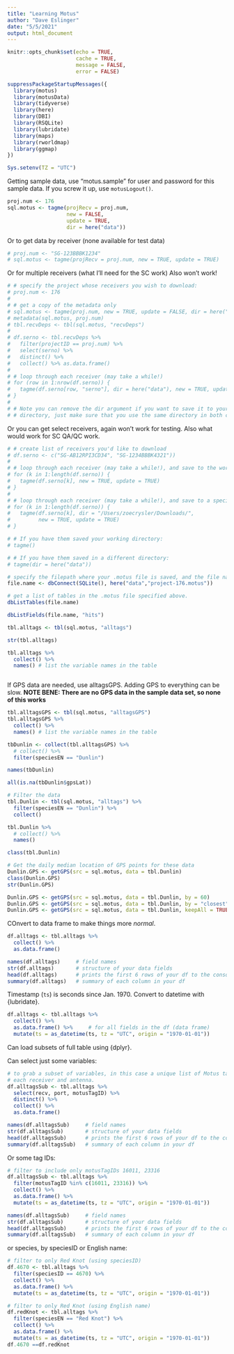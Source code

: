 ```yaml
---
title: "Learning Motus"
author: "Dave Eslinger"
date: "5/5/2021"
output: html_document
---
```


```r
knitr::opts_chunk$set(echo = TRUE,
                      cache = TRUE,
                      message = FALSE,
                      error = FALSE)
```

```r
suppressPackageStartupMessages({
  library(motus)
  library(motusData)
  library(tidyverse)
  library(here)
  library(DBI)
  library(RSQLite)
  library(lubridate)
  library(maps)
  library(rworldmap)
  library(ggmap)
})
```

```r
Sys.setenv(TZ = "UTC")
```

Getting sample data, use "motus.sample" for user and password for this sample data.  If you screw it up, use `motusLogout()`.

```r
proj.num <- 176
sql.motus <- tagme(projRecv = proj.num, 
                   new = FALSE, 
                   update = TRUE, 
                   dir = here("data"))

```

Or to get data by receiver (none available for test data)

```r
# proj.num <- "SG-123BBBK1234"
# sql.motus <- tagme(projRecv = proj.num, new = TRUE, update = TRUE)
```

Or for multiple receivers (what I'll need for the SC work) Also won't work!
```r
# # specify the project whose receivers you wish to download:
# proj.num <- 176
# 
# # get a copy of the metadata only
# sql.motus <- tagme(proj.num, new = TRUE, update = FALSE, dir = here("data"))
# metadata(sql.motus, proj.num)
# tbl.recvDeps <- tbl(sql.motus, "recvDeps")
# 
# df.serno <- tbl.recvDeps %>% 
#   filter(projectID == proj.num) %>% 
#   select(serno) %>% 
#   distinct() %>% 
#   collect() %>% as.data.frame()
# 
# # loop through each receiver (may take a while!)
# for (row in 1:nrow(df.serno)) {
#   tagme(df.serno[row, "serno"], dir = here("data"), new = TRUE, update = TRUE)
# }
# 
# # Note you can remove the dir argument if you want to save it to your working
# # directory, just make sure that you use the same directory in both calls
```

Or you can get select receivers, again won't work for testing.  Also what would work for SC QA/QC work.

```r
# # create list of receivers you'd like to download
# df.serno <- c("SG-AB12RPI3CD34", "SG-1234BBBK4321"))
# 
# # loop through each receiver (may take a while!), and save to the working directory
# for (k in 1:length(df.serno)) {
#   tagme(df.serno[k], new = TRUE, update = TRUE)
# }
# 
# # loop through each receiver (may take a while!), and save to a specified directory
# for (k in 1:length(df.serno)) {
#   tagme(df.serno[k], dir = "/Users/zoecrysler/Downloads/", 
#         new = TRUE, update = TRUE)
# }
```


```r
# # If you have them saved your working directory:
# tagme()

# # If you have them saved in a different directory:
# tagme(dir = here("data"))
```

```r


# specify the filepath where your .motus file is saved, and the file name.
file.name <- dbConnect(SQLite(), here("data","project-176.motus"))

# get a list of tables in the .motus file specified above.
dbListTables(file.name) 

dbListFields(file.name, "hits")

tbl.alltags <- tbl(sql.motus, "alltags")

str(tbl.alltags)

tbl.alltags %>% 
  collect() %>%
  names() # list the variable names in the table



```

If GPS data are needed, use alltagsGPS.  Adding GPS to everything can be slow.
**NOTE BENE: There are no GPS data in the sample data set, so none of this works**
```r
tbl.alltagsGPS <- tbl(sql.motus, "alltagsGPS")
tbl.alltagsGPS %>% 
  collect() %>%
  names() # list the variable names in the table

tbDunlin <- collect(tbl.alltagsGPS) %>% 
  # collect() %>% 
  filter(speciesEN == "Dunlin")

names(tbDunlin)

all(is.na(tbDunlin$gpsLat))

```


```r
# Filter the data
tbl.Dunlin <- tbl(sql.motus, "alltags") %>%
  filter(speciesEN == "Dunlin") %>%
  collect()

tbl.Dunlin %>% 
  # collect() %>%
  names() 

class(tbl.Dunlin)

# Get the daily median location of GPS points for these data
Dunlin.GPS <- getGPS(src = sql.motus, data = tbl.Dunlin)
class(Dunlin.GPS)
str(Dunlin.GPS)

Dunlin.GPS <- getGPS(src = sql.motus, data = tbl.Dunlin, by = 60)
Dunlin.GPS <- getGPS(src = sql.motus, data = tbl.Dunlin, by = "closest", cutoff = 120)
Dunlin.GPS <- getGPS(src = sql.motus, data = tbl.Dunlin, keepAll = TRUE)


```

COnvert to data frame to make things more _normal_.

```r
df.alltags <- tbl.alltags %>% 
  collect() %>% 
  as.data.frame()

names(df.alltags)     # field names
str(df.alltags)       # structure of your data fields
head(df.alltags)      # prints the first 6 rows of your df to the console
summary(df.alltags)   # summary of each column in your df

```
Timestamp (`ts`) is seconds since Jan. 1970.  Convert to datetime with {lubridate}.

```r

df.alltags <- tbl.alltags %>% 
  collect() %>% 
  as.data.frame() %>%     # for all fields in the df (data frame)
  mutate(ts = as_datetime(ts, tz = "UTC", origin = "1970-01-01"))
```

Can load subsets of full table using {dplyr}.

Can select just some variables:

```r
# to grab a subset of variables, in this case a unique list of Motus tag IDs at
# each receiver and antenna.
df.alltagsSub <- tbl.alltags %>%
  select(recv, port, motusTagID) %>%
  distinct() %>% 
  collect() %>% 
  as.data.frame() 

names(df.alltagsSub)     # field names
str(df.alltagsSub)       # structure of your data fields
head(df.alltagsSub)      # prints the first 6 rows of your df to the console
summary(df.alltagsSub)   # summary of each column in your df

```

Or some tag IDs:

```r
# filter to include only motusTagIDs 16011, 23316
df.alltagsSub <- tbl.alltags %>%
  filter(motusTagID %in% c(16011, 23316)) %>% 
  collect() %>% 
  as.data.frame() %>%    
  mutate(ts = as_datetime(ts, tz = "UTC", origin = "1970-01-01"))    

names(df.alltagsSub)     # field names
str(df.alltagsSub)       # structure of your data fields
head(df.alltagsSub)      # prints the first 6 rows of your df to the console
summary(df.alltagsSub)   # summary of each column in your df

```

or species, by speciesID or English name:

```r
# filter to only Red Knot (using speciesID)
df.4670 <- tbl.alltags %>%
  filter(speciesID == 4670) %>%  
  collect() %>% 
  as.data.frame() %>%    
  mutate(ts = as_datetime(ts, tz = "UTC", origin = "1970-01-01"))  

# filter to only Red Knot (using English name)
df.redKnot <- tbl.alltags %>%
  filter(speciesEN == "Red Knot") %>%   
  collect() %>% 
  as.data.frame() %>%    
  mutate(ts = as_datetime(ts, tz = "UTC", origin = "1970-01-01"))    
df.4670 ==df.redKnot


```

